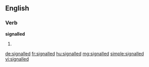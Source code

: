 ==English==

===Verb===
'''signalled'''

# {{past of|signal}}

[[de:signalled]]
[[fr:signalled]]
[[hu:signalled]]
[[mg:signalled]]
[[simple:signalled]]
[[vi:signalled]]
